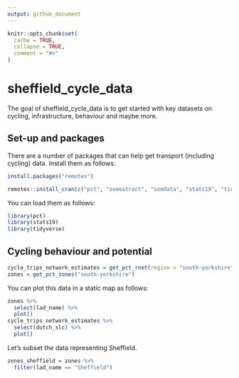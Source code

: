 ```yaml
---
output: github_document
---
```


<!-- README.md is generated from README.Rmd. Please edit that file -->

```r
knitr::opts_chunk$set(
  cache = TRUE,
  collapse = TRUE,
  comment = "#>"
)
```

# sheffield_cycle_data

<!-- badges: start -->
<!-- badges: end -->

The goal of sheffield_cycle_data is to get started with key datasets on cycling, infrastructure, behaviour and maybe more.

## Set-up and packages

There are a number of packages that can help get transport (including cycling) data.
Install them as follows:

```r
install.packages("remotes")
```

```r
remotes::install_cran(c("pct", "osmextract", "osmdata", "stats19", "tidyverse"))
```

You can load them as follows:

```r
library(pct)
library(stats19)
library(tidyverse)
```

## Cycling behaviour and potential

```r
cycle_trips_network_estimates = get_pct_rnet(region = "south-yorkshire")
zones = get_pct_zones("south-yorkshire")
```

You can plot this data in a static map as follows:

```r
zones %>% 
  select(lad_name) %>% 
  plot()
cycle_trips_network_estimates %>%
  select(dutch_slc) %>% 
  plot()
```

Let's subset the data representing Sheffield.

```r
zones_sheffield = zones %>% 
  filter(lad_name == "Sheffield")
```

